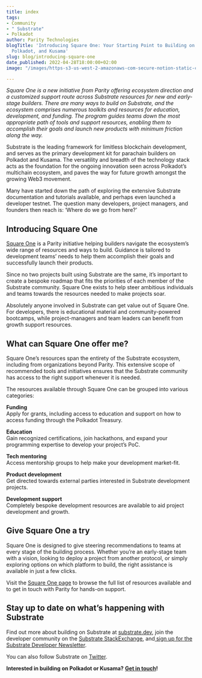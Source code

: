 ```yaml
---
title: index
tags:
- Community
- " Substrate"
- Polkadot
author: Parity Technologies
blogTitle: 'Introducing Square One: Your Starting Point to Building on Substrate,
  Polkadot, and Kusama'
slug: blog/introducing-square-one
date_published: 2022-04-28T18:00:00+02:00
image: "/images/https-s3-us-west-2-amazonaws-com-secure-notion-static-com-a7c4eab6-da11-47aa-8bce-c93ab9a6022d-square_one.png"

---
```

_Square One is a new initiative from Parity offering ecosystem direction and a customized support route across Substrate resources for new and early-stage builders. There are many ways to build on Substrate, and the ecosystem comprises numerous toolkits and resources for education, development, and funding. The program guides teams down the most appropriate path of tools and support resources, enabling them to accomplish their goals and launch new products with minimum friction along the way._

Substrate is the leading framework for limitless blockchain development, and serves as the primary development kit for parachain builders on Polkadot and Kusama. The versatility and breadth of the technology stack acts as the foundation for the ongoing innovation seen across Polkadot’s multichain ecosystem, and paves the way for future growth amongst the growing Web3 movement.

Many have started down the path of exploring the extensive Substrate documentation and tutorials available, and perhaps even launched a developer testnet. The question many developers, project managers, and founders then reach is: ‘Where do we go from here?’

## Introducing Square One

[Square One](https://substrate.io/ecosystem/square-one/) is a Parity initiative helping builders navigate the ecosystem’s wide range of resources and ways to build. Guidance is tailored to development teams’ needs to help them accomplish their goals and successfully launch their products.

Since no two projects built using Substrate are the same, it’s important to create a bespoke roadmap that fits the priorities of each member of the Substrate community. Square One exists to help steer ambitious individuals and teams towards the resources needed to make projects soar.

Absolutely anyone involved in Substrate can get value out of Square One. For developers, there is educational material and community-powered bootcamps, while project-managers and team leaders can benefit from growth support resources.

## What can Square One offer me?

Square One’s resources span the entirety of the Substrate ecosystem, including from organizations beyond Parity. This extensive scope of recommended tools and initiatives ensures that the Substrate community has access to the right support whenever it is needed.

The resources available through Square One can be grouped into various categories:

**Funding**  
Apply for grants, including access to education and support on how to access funding through the Polkadot Treasury.

**Education**  
Gain recognized certifications, join hackathons, and expand your programming expertise to develop your project’s PoC.

**Tech mentoring**  
Access mentorship groups to help make your development market-fit.

**Product development**  
Get directed towards external parties interested in Substrate development projects.

**Development support**  
Completely bespoke development resources are available to aid project development and growth.

## Give Square One a try

Square One is designed to give steering recommendations to teams at every stage of the building process. Whether you’re an early-stage team with a vision, looking to deploy a project from another protocol, or simply exploring options on which platform to build, the right assistance is available in just a few clicks.

Visit the [Square One page](https://substrate.io/ecosystem/square-one/) to browse the full list of resources available and to get in touch with Parity for hands-on support.

## Stay up to date on what’s happening with Substrate

Find out more about building on Substrate at [substrate.dev](https://substrate.dev/), join the developer community on the [Substrate StackExchange](https://substrate.stackexchange.com/), and[ sign up for the Substrate Developer Newsletter](https://substrate.io/ecosystem/connect/newsletter/).

You can also follow Substrate on [Twitter](https://twitter.com/substrate_io).

**Interested in building on Polkadot or Kusama?** [**Get in touch**](https://info.polkadot.network/contact)**!**